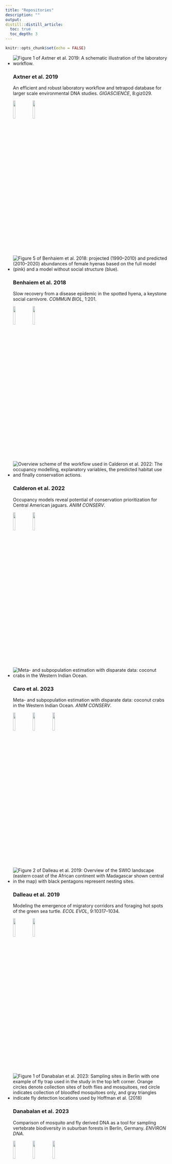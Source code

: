 ```yaml
---
title: "Repositories"
description: ""
output:
distill::distill_article:
  toc: true
  toc_depth: 3
---
```


```r
knitr::opts_chunk$set(echo = FALSE)
```


<ul class="card-wrapper">
  <li class="card-repo">
    <img class="card-repo-img" src='img/repo/axtner_2019.png' alt='Figure 1 of Axtner et al. 2019: A schematic illustration of the laboratory workflow.'>
    <h3>Axtner et al. 2019</h3>
    <p>An efficient and robust laboratory workflow and tetrapod database for larger scale environmental DNA studies. *GIGASCIENCE*, 8:giz029.</p><p>
    <a href='https://doi.org/10.1093/gigascience/giz029'>![](img/repo/icon-paper.png){width=12%}</a> 
    <a href='https://github.com/EcoDynIZW/Axtner_2019_GigaScience'>![](img/repo/icon-github.png){width=12%}</a></p>
  </li>
  
  
  <li class="card-repo">
    <img class="card-repo-img" src='img/repo/benhaiem_2018.png' alt='Figure 5 of Benhaiem et al. 2018: projected (1990–2010) and predicted (2010–2020) abundances of female hyenas based on the full model (pink) and a model without social structure (blue).'>
    <h3>Benhaiem et al. 2018</h3>
    <p>Slow recovery from a disease epidemic in the spotted hyena, a keystone social carnivore. *COMMUN BIOL*, 1:201.</p><p>
    <a href='https://doi.org/10.1038/s42003-018-0197-1'>![](img/repo/icon-paper.png){width=12%}</a> 
    <a href='https://github.com/EcoDynIZW/Benhaiem_2018_CommsBio'>![](img/repo/icon-github.png){width=12%}</a></p>
  </li>
  
  
  <li class="card-repo">
    <img class="card-repo-img" src='img/repo/calderon_2022.png' alt='Overview scheme of the workflow used in Calderon et al. 2022: The occupancy modelling, explanatory variables, the predicted habitat use and finally conservation actions.'>
    <h3>Calderon et al. 2022</h3>
    <p>Occupancy models reveal potential of conservation prioritization for Central American jaguars. *ANIM CONSERV*.</p><p>
    <a href='https://doi.org/10.1111/acv.12772'>![](img/repo/icon-paper.png){width=12%}</a> 
    <a href='https://github.com/EcoDynIZW/Calderon_2022_AnimCons'>![](img/repo/icon-github.png){width=12%}</a></p>
  </li>

  <li class="card-repo">
    <img class="card-repo-img" src='img/repo/caro_2023.jpg' alt='Meta- and subpopulation estimation with disparate data: coconut crabs in the Western Indian Ocean.'>
    <h3>Caro et al. 2023</h3>
    <p>Meta- and subpopulation estimation with disparate data: coconut crabs in the Western Indian Ocean. *ANIM CONSERV*.</p><p>
    <a href='https://doi.org/10.1111/acv.12896'>![](img/repo/icon-paper.png){width=12%}</a> 
    <a href='https://github.com/EcoDynIZW/Coconut-crabs'>![](img/repo/icon-github.png){width=12%}</a>
     <a href='https://zenodo.org/record/8153309'>![](img/repo/icon-zenodo.png){width=12%}</a></p>
  </li>
  
  
  <li class="card-repo">
    <img class="card-repo-img" src='img/repo/dalleau_2019.png' alt='Figure 2 of Dalleau et al. 2019: Overview of the SWIO landscape (eastern coast of the African continent with Madagascar shown central in the map) with black pentagons represent nesting sites.'>
    <h3>Dalleau et al. 2019</h3>
    <p>Modeling the emergence of migratory corridors and foraging hot spots of the green sea turtle. *ECOL EVOL*, 9:10317–1034.</p><p>
    <a href='https://doi.org/10.1002/ece3.5552'>![](img/repo/icon-paper.png){width=12%}</a> 
    <a href='https://www.comses.net/codebases/69863caa-2f8e-4412-a564-a2826d9d38d3/releases/1.0.0/'>![](img/repo/icon-comses.png){width=12%}</a></p>
  </li>
  
  
  <li class="card-repo">
    <img class="card-repo-img" src='img/repo/danabalan_2023.png' alt='Figure 1 of Danabalan et al. 2023: Sampling sites in Berlin with one example of fly trap used in the study in the top left corner. Orange circles denote collection sites of both flies and mosquitoes, red circle indicates collection of bloodfed mosquitoes only, and gray triangles indicate fly detection locations used by Hoffman et al. (2018)'>
    <h3>Danabalan et al. 2023</h3>
    <p>Comparison of mosquito and fly derived DNA as a tool for sampling vertebrate biodiversity in suburban forests in Berlin, Germany. *ENVIRON DNA*.</p><p>
    <a href='https://doi.org/10.1002/edn3.398'>![](img/repo/icon-paper.png){width=12%}</a> 
    <a href='https://github.com/EcoDynIZW/Danabalan_Planillo_2023_eDNA'>![](img/repo/icon-github.png){width=12%}</a>
    <a href='https://doi.org/10.5061/dryad.xsj3tx9j8'>![](img/repo/icon-dryad.png){width=12%}</a> </p>
  </li>
  
  
  <li class="card-repo">
    <img class="card-repo-img" src='img/repo/drenske_2023.png' alt='Figure 1b of Drenske et al. 2023: study site of Northern Bald Ibis in Europe with two already established breeding sites (pink) in Burghausen (Bavaria, Germany) and Kuchl (State of Salzburg, Austria) and new colonies in Ueberlingen (Baden-Württemberg, Germany; pink) and Rosegg (Kärnten, Austria) with released NBI. The common wintering ground is the WWF Oasi Laguna di Orbetello in Tuscany, Italy (blue).'>
    <h3>Drenske et al. 2023</h3>
    <p>On the road to self-sustainability: reintroduced migratory European northern bald ibises *Geronticus eremita* still need management interventions for population viability. *ORYX*, 1-12.</p><p>
    <!--<a href=''>![](img/repo/icon-paper.png){width=12%}</a>-->
    <a href='https://doi.org/10.1017/S0030605322000540'>![](img/repo/icon-paper.png){width=12%}</a> 
    <a href='https://github.com/EcoDynIZW/Drenske_2023_Oryx'>![](img/repo/icon-github.png){width=12%}</a>
    <a href='https://doi.org/10.5281/zenodo.6790671'>![](img/repo/icon-zenodo.png){width=12%}</a>
    <a href='https://www.comses.net/codebases/f021a012-1507-417f-88ad-d181914219d1/releases/1.0.0/'>![](img/repo/icon-comses.png){width=12%}</a></p>
  </li>
  
  
  <li class="card-repo">
    <img class="card-repo-img" src='img/repo/grabow_2022.png' alt='Figure 5 of Grabow et al. 2022: Ccmparison of the single distribution models for red squirrels in Berlin, showing predicted models (left) and differences between reference model and respective model (right).' width="300">
    <h3>Grabow et al. 2022</h3>
    <p>Data-integration of opportunistic species observations into hierarchical modeling frameworks improves spatial predictions for urban red squirrels.  *FRONT ECOL EVOL*, 10:881247.</p><p>
    <a href='https://dx.doi.org/10.3389/fevo.2022.881247'>![](img/repo/icon-paper.png){width=12%}</a> 
    <a href='https://github.com/EcoDynIZW/Grabow_2022_FrontEcolEvol'>![](img/repo/icon-github.png){width=12%}</a></p>
  </li>
  
  
  <li class="card-repo">
    <img class="card-repo-img" src='img/repo/kuerschner_2021.png' alt='Figure 2 of Kuerschner et al. 2021: a heatmap showing coexistence probability estimated as the proportion of simulation runs in which both host and pathogen survived (color gradient) for different sets of movement rules and temporal mismatch.'>
    <h3>Kürschner et al. 2021</h3>
    <p>Movement can mediate temporal mismatches between resource availability and biological events in host–pathogen interactions. *ECOL EVOL*, 11:5728–5741.</p><p>
    <a href='https://doi.org/10.1002/ece3.7478'>![](img/repo/icon-paper.png){width=12%}</a> 
    <a href='https://github.com/EcoDynIZW/Kuerschner_2021_EcolEvol'>![](img/repo/icon-github.png){width=12%}</a>
    <a href='https://zenodo.org/record/4593791'>![](img/repo/icon-zenodo.png){width=12%}</a></p>
  </li>
  
  
  <li class="card-repo">
    <img class="card-repo-img" src='img/repo/louvrier_2021.png' alt='Graphical abstract of Louvrier et al. 2021: schematic illustration of the study workflow showing data sources (spatial data + photo trapping images), environmental filters (icons), species interactions (icons) and circular plots showing species activity patterns.'>
    <h3>Louvrier et al. 2021</h3>
    <p>Spatiotemporal interactions of a novel mesocarnivore community in an urban environment before and during SARS-CoV-2 lockdown. *J ANIM ECOL*, 91:367–380.</p><p>
    <a href='https://doi.org/10.1111/1365-2656.13635'>![](img/repo/icon-paper.png){width=12%}</a> 
    <a href='https://github.com/EcoDynIZW/Louvrier_2021_JAnimEcol'>![](img/repo/icon-github.png){width=12%}</a>
</p>
  </li>
  
  
  <li class="card-repo">
    <img class="card-repo-img" src='img/repo/marescot_2020.png' alt='Figure 5 of Marescot et al. 2020: schematic representation of temporal changes in the composition of groups in terms of susceptible (S), infected (I) and recovered (R) juveniles and adults, in a host population with communal nursery (top) and changes in the proportion of the different types of groups in the population during the course of the epidemic (bottom).'>
    <h3>Marescot et al. 2020</h3>
    <p>‘Keeping the kids at home’ can limit the persistence of contagious pathogens in social animals. *J ANIM ECOL*, 90:2523–2535.</p><p>
    <a href='https://doi.org/10.1111/1365-2656.13555'>![](img/repo/icon-paper.png){width=12%}</a> 
    <a href='https://github.com/EcoDynIZW/Marescot_Franz_Benhaiem_2021_JAnimEcol'>![](img/repo/icon-github.png){width=12%}</a></p>
  </li>
  
  
  <li class="card-repo">
    <img class="card-repo-img" src='img/repo/nguyen_2021.png' alt='Figure 3 of Nguyen et al. 2021: predicted occupancy probability for the Annamite dark muntjac at the six study areas (in rows) from the fixed effect model (fixed effect column) and the random effect model (random effect column).'>
    <h3>Nguyen et al. 2021</h3>
    <p>Getting the big picture: Landscape-scale occupancy patterns of two Annamite endemics among multiple protected areas. *CONS SCI PRACT*, 4:e620.</p><p>
    <a href='https://doi.org/10.1111/csp2.620'>![](img/repo/icon-paper.png){width=12%}</a> 
    <a href='https://github.com/EcoDynIZW/Nguyen_2021_CSP'>![](img/repo/icon-github.png){width=12%}</a></p>
  </li>
  
  
  <li class="card-repo">
    <img class="card-repo-img" src='img/repo/planillo_2021_divdist.jpg' alt='Figure 6 of Planillo et al. 2021: associations among bird species in urban areas identified by the JSDM, whose 95 CI did not overlap zero. All associations were positive. Species have been categorized based on their response group. The size of the dot represents the number of sites where the species was recorded (total 29 sites).'>
    <h3>Planillo et al. 2021</h3>
    <p>Arthropod abundance modulates bird community responses to urbanization. *DIV DIST*, 27:34-49.</p><p>
    <a href='https://doi.org/10.1111/ddi.131698'>![](img/repo/icon-paper.png){width=12%}</a> 
    <a href='https://github.com/EcoDynIZW/Planillo_2021_DivDist'>![](img/repo/icon-github.png){width=12%}</a></p>
  </li>
  
  
  <li class="card-repo">
    <img class="card-repo-img" src='img/repo/planillo_2021_landurbplan.png' alt='Figure 1 of Planillo et al. 2021: map of the study area with the locations of the nightingale observations in the different datasets: breeding bird survey transects (blue squares); eBird records classified as all presences (red dots, all the observations submitted), filtered presences (orange dots, presences after data filtering, see methods), and absences (white dots, inferred absences after data filtering); and opportunistic observations from the Nachtigall project (black dots).'>
    <h3>Planillo et al. 2021</h3>
    <p>Citizen science data for urban planning: Comparing different sampling schemes for modelling urban bird distribution. *LAND URB PLAN*, 211:104098.</p><p>
    <a href='https://doi.org/10.1016/j.landurbplan.2021.104098'>![](img/repo/icon-paper.png){width=12%}</a> 
    <a href='https://github.com/EcoDynIZW/Planillo_2021_LandUrbPlan'>![](img/repo/icon-github.png){width=12%}</a></p>
  </li>
  
  
  <li class="card-repo">
    <img class="card-repo-img" src='img/repo/planillo_2023_divdist.PNG' alt='Figure 1 of Planillo et al. 2023: delineate the area of data origin for the regional models that correspond with step 2 of our modelling approach to assess non-stationarity in habitat selection during the range expansion (cf. Figure 2).'>
    <h3>Planillo et al. 2023</h3>
    <p>Understanding habitat selection of range-expanding populations of large carnivores: 20 years of grey wolves (*Canis lupus*) recolonizing Germany. *DIVDIST*, **00**, 1–16.</p><p>
    <a href='https://doi.org/10.1111/ddi.13789'>![](img/repo/icon-paper.png){width=12%}</a> 
    <a href='https://github.com/EcoDynIZW/Planillo_2023_DivDist'>![](img/repo/icon-github.png){width=12%}</a></p>
  </li>  
  
  
  <li class="card-repo">
    <img class="card-repo-img" src='img/repo/radchuk_2016.png' alt='Figure 1 of Radchuk et al. 2016: schematic representation of the model structure. Scheduling and timing of the major processes is shown in a top row separately for each season: (A) summer; (B) week 44; (C) winter. Processes occurring during the summer season are shown on a white background, and those occurring in winter are shown on a gray background. The bottom row presents more details on the processes specified in the upper row: (D) shows how dispersal, reproduction, survival, and maturation (a submodel within “ageing”) of voles are implemented in the summer; (E) demonstrates how predation affects vole populations in week 44; and (F) shows details on winter survival and ageing. Ageing is the same in summer and winter seasons and is therefore shown on the white background in (E), but maturation occurs only in summer.'>
    <h3>Radchuk et al. 2016</h3>
    <p>From individuals to population cycles: the role of extrinsic and intrinsic factors in rodent populations. *ECOLOGY*, 97:720-732.</p><p>
    <a href='https://doi.org/10.1890/15-0756.1'>![](img/repo/icon-paper.png){width=12%}</a> 
    <a href='https://www.comses.net/codebases/4b484186-d8fb-4307-a710-fc05daa36afa/releases/1.0.0/'>![](img/repo/icon-comses.png){width=12%}</a></p>
  </li>
  
  
  <li class="card-repo">
    <img class="card-repo-img" src='img/repo/radchuk_2019.png' alt='Figure 3 of Radchuk et al. 2019: trait changes in response to temperature. For each study in the phenotypic responses to climate with selection (PRCS) dataset, the changes in morphological traits are shown in grey and the changes in phenological traits are shown in black. Each study is identified by the publication identity, the trait and the species. Studies are sorted by trait category (black: phenological; grey: morphological), and within it by species, trait name and publication identity. Overall, phenological traits in both the PRCS dataset (black) and the PRC dataset (dark blue) were negatively affected by temperature. Morphological traits were not associated with temperature in the PRCS (grey) and showed a tendency to a negative association with temperature in the PRC dataset (cyan). In the PRC dataset there was significant variation among taxa in the effect of temperature on phenological (blue) traits, and a tendency to such variation for morphological traits (cyan).'>
    <h3>Radchuk et al. 2019</h3>
    <p>Adaptive responses of animals to climate change are most likely insufficient. *NAT COM*, 10:3109.</p><p>
    <a href='https://doi.org/10.1038/s41467-019-10924-4'>![](img/repo/icon-paper.png){width=12%}</a> 
    <a href='https://github.com/EcoDynIZW/Radchuk_2019_NatCom'>![](img/repo/icon-github.png){width=12%}</a></p>
  </li>


<li class="card-repo">
    <img class="card-repo-img" src='img/repo/rocha_2023_AnimConserv.jpg' alt='Figure 1 of Rocha and Sollmann 2023: Map of the study region in the southern Brazilian Amazon with camera-trap locations, land cover features and surveyed protected areas (CANP, Campos Amazônicos National Park; MNP, Mapinguari National Park GBR; Guaporé Biological Reserve and CSP; Corumbiara State Park). As there were two surveys at CANP, camera-trap locations of the second survey are in light blue.'>
    <h3>Rocha & Sollmann 2023</h3>
    <p>Habitat use patterns suggest that climate-driven vegetation changes will negatively impact mammal communities in the Amazon. *ANIM CONSERV*.</p><p>
    <a href='https://doi.org/10.1111/acv.12853'>![](img/repo/icon-paper.png){width=12%}</a> 
    <a href='https://github.com/EcoDynIZW/Rocha_Sollmann_2023_AnimConserv'>![](img/repo/icon-github.png){width=12%}</a>
    <a href='https://doi.org/10.25338/B84060'>![](img/repo/icon-dryad.png){width=12%}</a> </p>
  </li>
  
  
  <li class="card-repo">
    <img class="card-repo-img" src='img/repo/scherer_2020.png' alt='Figure 1 of Scherer et al. 2020: schematic representation of the agent-based model, possible approaches to simulate movement in epidemiological models and the analytical workflow. (a) Snapshot of the spatially explicit agent-based model with explicit host movement used in this study. (b–d) Possible modelling approaches to simulate movement in epidemiological models. (e) Simulations were run for 624 weeks (= 12 years) with the pathogen being released in the second year (grey area) to allow the pathogen to spread for at least 10 years. (f) For all 200 simulation runs per combination of movement rule (correlated random walk, habitat-dependent movement and competition-driven movement) and landscape scenario (homogeneous and three levels of spatial heterogeneity), we recorded the first and last week of the outbreak, and classified the runs as either ‘non-persistent’ (less than 10 years since pathogen release; grey) or ‘persistent’ (more than 10 years; orange). (g) Based on this information, we calculated persistence probabilities using a 10-year threshold (black dotted line) as well as three shorter time periods (2.5-, 5- and 7.5-year thresholds, grey dotted lines).'>
    <h3>Scherer et al. 2020</h3>
    <p>Moving infections: individual movement decisions drive disease persistence in spatially structured landscapes. *OIKOS*, 129:651–667.</p><p>
    <a href='https://doi.org/10.1111/oik.07002'>![](img/repo/icon-paper.png){width=12%}</a> 
    <a href='https://github.com/EcoDynIZW/Scherer_2020_OIKOS'>![](img/repo/icon-github.png){width=12%}</a>
    <a href='https://zenodo.org/badge/latestdoi/177115379'>![](img/repo/icon-zenodo.png){width=12%}</a></p>
  </li>
  
  
  <li class="card-repo">
    <img class="card-repo-img" src='img/repo/schmied_2024.png' alt='Figure 1 of Schmied et al. 2024: Map of the study area in the southeast of Ruaha National Park in East Africa. The location of 10 ground transects is shown including five perpendicular transects (P1-P5) leading away from the Great Ruaha River (GRR) and five transects alongside the GRR  (transects A6 - A10).'>
    <h3>Schmied et al. 2024</h3>
    <p>Effect of human induced surface water scarcity on herbivore distribution during the dry season in Ruaha National Park, Tanzania. *WILDL BIOL*, e01131</p><p>
    <a href='https://doi.org/10.1002/wlb3.01131'>![](img/repo/icon-paper.png){width=12%}</a> 
    <a href='https://github.com/EcoDynIZW/Schmied_2024_WildlBiol'>![](img/repo/icon-github.png){width=12%}</a>
    </p>
  </li>
  
  
  <li class="card-repo">
    <img class="card-repo-img" src='img/repo/sollmann_2023_biorxiv.png' alt='Figure 3 of Sollmann 2024: Relationship of occupancy with elevation and forest estimated with an occupancy model353 that does (Mst) and one that does not (Ms) account for temporal variation in detection, for 10 species354 of birds surveyed across Switzerland in 2014. Shaded areas are 95% confidence intervals of355 predictions under Mst.'>
    <h3>Sollmann 2024</h3>
    <p>Mt or not Mt: Temporal variation in detection probability in spatial capture-recapture and occupancy models. *PEERJ* 4, e1.</p><p>
    <a href='https://doi.org/10.24072/pcjournal.357'>![](img/repo/icon-paper.png){width=12%}</a> 
    <a href='https://github.com/EcoDynIZW/Sollmann_2024_PCJ'>![](img/repo/icon-github.png){width=12%}</a> </p>
  </li>
  
  
  <li class="card-repo">
    <img class="card-repo-img" src='img/repo/voigt_2022.png' alt='Figure 2 of Voigt, Scherer & Runkel 2022: Conceptual overview of the two hypothetical scenarios used for illustration of extreme situations: Low coverage scenario at large wind turbines and when encountering high-frequency echolocating bat species (top row) and high coverage scenario at small wind turbines and with low-frequency echolocating bat species (lower row).'>
    <h3>Voigt et al. 2022</h3>
    <p>Modelling the power of acoustic monitoring to predict bat fatalities at wind turbines. *CONSER SCI PRACT*, 4:e12841.</p><p>
    <a href='https://doi.org/10.1111/csp2.12841'>![](img/repo/icon-paper.png){width=12%}</a> 
    <a href='https://github.com/EcoDynIZW/Voigt_2022_ConservSciPract'>![](img/repo/icon-github.png){width=12%}</a></p>
  </li>
</ul>
